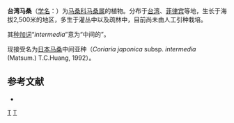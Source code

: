 {{Speciesbox
| genus = Coriaria
| species = intermedia
| authority = [[松村任三|Matsumura]], 1898
}}

'''台湾马桑'''（[[学名|学名]]：{{lang|la|''Coriaria intermedia''}}）为[[马桑科|马桑科]][[马桑属|马桑属]]的植物。分布于[[台湾|台湾]]、[[菲律宾|菲律宾]]等地，生长于海拔2,500米的地区，多生于灌丛中以及疏林中，目前尚未由人工引种栽培。

其[[种加词|种加词]]“''intermedia''”意为“中间的”。

现接受名为[[日本马桑|日本马桑]]中间亚种（''Coriaria japonica'' subsp. ''intermedia'' (Matsum.) T.C.Huang, 1992）。

== 参考文献 ==
<div class="references-small">
* {{cite web| url =http://www.bioinfo.cn/db05/KmzwSpecies.php?action=view&id=5719| title =台湾马桑| work =《中国高等植物数据库全库》| publisher =中国科学院微生物研究所| author =昆明植物研究所| accessdate =2009-02-26| deadurl =yes| archiveurl =https://web.archive.org/web/20160305040342/http://www.bioinfo.cn/db05/KmzwSpecies.php?action=view&id=5719| archivedate =2016-03-05}}
</div>

{{Taxonbar|from=Q10915158}}

[[Category:马桑属|T]]
[[Category:1898年描述的植物|T]]


{{植物小作品}}